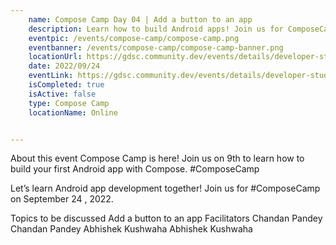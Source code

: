 ```yaml
---
    name: Compose Camp Day 04 | Add a button to an app
    description: Learn how to build Android apps! Join us for ComposeCamp on September 9 , 2022.
    eventpic: /events/compose-camp/compose-camp.png
    eventbanner: /events/compose-camp/compose-camp-banner.png
    locationUrl: https://gdsc.community.dev/events/details/developer-student-clubs-jis-university-kolkata-presents-compose-camp-day-04-add-a-button-to-an-app/
    date: 2022/09/24
    eventLink: https://gdsc.community.dev/events/details/developer-student-clubs-jis-university-kolkata-presents-compose-camp-day-04-add-a-button-to-an-app/
    isCompleted: true
    isActive: false
    type: Compose Camp
    locationName: Online


---
```


About this event
Compose Camp is here! Join us on 9th to learn how to build your first Android app with Compose. #ComposeCamp

Let’s learn Android app development together! Join us for #ComposeCamp on September 24 , 2022.

Topics to be discussed
Add a button to an app
Facilitators
Chandan Pandey
Chandan Pandey
Abhishek Kushwaha
Abhishek Kushwaha

